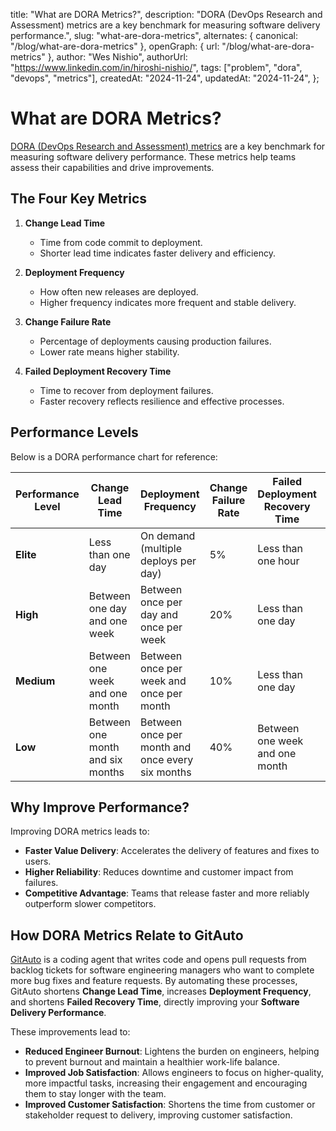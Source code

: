   title: "What are DORA Metrics?",
  description:
    "DORA (DevOps Research and Assessment) metrics are a key benchmark for measuring software delivery performance.",
  slug: "what-are-dora-metrics",
  alternates: { canonical: "/blog/what-are-dora-metrics" },
  openGraph: { url: "/blog/what-are-dora-metrics" },
  author: "Wes Nishio",
  authorUrl: "https://www.linkedin.com/in/hiroshi-nishio/",
  tags: ["problem", "dora", "devops", "metrics"],
  createdAt: "2024-11-24",
  updatedAt: "2024-11-24",
};

# What are DORA Metrics?

[DORA (DevOps Research and Assessment) metrics](https://dora.dev/guides/dora-metrics-four-keys/) are a key benchmark for measuring software delivery performance. These metrics help teams assess their capabilities and drive improvements.

## The Four Key Metrics

1. **Change Lead Time**

   - Time from code commit to deployment.
   - Shorter lead time indicates faster delivery and efficiency.

2. **Deployment Frequency**

   - How often new releases are deployed.
   - Higher frequency indicates more frequent and stable delivery.

3. **Change Failure Rate**

   - Percentage of deployments causing production failures.
   - Lower rate means higher stability.

4. **Failed Deployment Recovery Time**

   - Time to recover from deployment failures.
   - Faster recovery reflects resilience and effective processes.

## Performance Levels

Below is a DORA performance chart for reference:

| Performance Level | Change Lead Time                 | Deployment Frequency                             | Change Failure Rate | Failed Deployment Recovery Time | Percentage of Respondents |
| ----------------- | -------------------------------- | ------------------------------------------------ | ------------------- | ------------------------------- | ------------------------- |
| **Elite**         | Less than one day                | On demand (multiple deploys per day)             | 5%                  | Less than one hour              | 19% (18-20%)              |
| **High**          | Between one day and one week     | Between once per day and once per week           | 20%                 | Less than one day               | 22% (21-23%)              |
| **Medium**        | Between one week and one month   | Between once per week and once per month         | 10%                 | Less than one day               | 35% (33-36%)              |
| **Low**           | Between one month and six months | Between once per month and once every six months | 40%                 | Between one week and one month  | 25% (23-26%)              |

## Why Improve Performance?

Improving DORA metrics leads to:

- **Faster Value Delivery**: Accelerates the delivery of features and fixes to users.
- **Higher Reliability**: Reduces downtime and customer impact from failures.
- **Competitive Advantage**: Teams that release faster and more reliably outperform slower competitors.

## How DORA Metrics Relate to GitAuto

[GitAuto](/) is a coding agent that writes code and opens pull requests from backlog tickets for software engineering managers who want to complete more bug fixes and feature requests. By automating these processes, GitAuto shortens **Change Lead Time**, increases **Deployment Frequency**, and shortens **Failed Recovery Time**, directly improving your **Software Delivery Performance**.

These improvements lead to:

- **Reduced Engineer Burnout**: Lightens the burden on engineers, helping to prevent burnout and maintain a healthier work-life balance.
- **Improved Job Satisfaction**: Allows engineers to focus on higher-quality, more impactful tasks, increasing their engagement and encouraging them to stay longer with the team.
- **Improved Customer Satisfaction**: Shortens the time from customer or stakeholder request to delivery, improving customer satisfaction.
